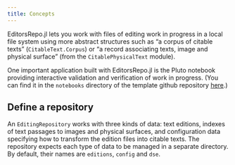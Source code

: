 ```yaml
---
title: Concepts
---
```




EditorsRepo.jl lets you work with files of editing work in progress in a local file system using more abstract structures such as "a corpus of citable texts" (`CitableText.Corpus`) or "a record associating texts, image and physical surface" (from the `CitablePhysicalText` module).

One important application built with EditorsRepo.jl is the Pluto notebook providing interactive validation and verification of work in progress. (You can find it in the `notebooks` directory of the template github repository [here](https://github.com/HCMID/validatormodel).)



## Define a repository

An `EditingRepository` works with three kinds of data: text editions, indexes of text passages to images and physical surfaces, and configuration data specifying how to transform the edition files into citable texts. The repository expects each type of data to be managed in a separate directory.  By default, their names are `editions`, `config` and `dse`.
